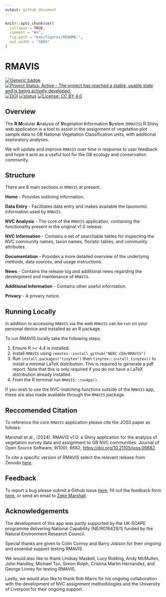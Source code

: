 ```yaml
---
output: github_document
---
```


```r
knitr::opts_chunk$set(
  collapse = TRUE,
  comment = "#>",
  fig.path = "man/figures/README-",
  out.width = "100%"
)
```

# RMAVIS

<!-- badges: start -->
[![Generic badge](https://img.shields.io/badge/Version-1.1.2-green.svg)]()
[![Project Status: Active – The project has reached a stable, usable state and is being actively developed.](https://www.repostatus.org/badges/latest/active.svg)](https://www.repostatus.org/#active)
[![DOI](https://zenodo.org/badge/722095560.svg)](https://zenodo.org/badge/latestdoi/722095560)
[![status](https://joss.theoj.org/papers/460c6f934a108fcf5a16d0f2ab77492e/status.svg)](https://joss.theoj.org/papers/460c6f934a108fcf5a16d0f2ab77492e)
[![License: CC BY 4.0](https://img.shields.io/badge/License-LGPL 3.0-lightgrey.svg)](https://opensource.org/license/lgpl-3-0)
<!-- badges: end -->
          
## Overview

The **R** **M**odular **A**nalysis of **V**egetation **I**nformation **S**ystem 
(`RMAVIS`) R Shiny web application is a tool to assist in the assignment of 
vegetation plot sample data to GB National Vegetation Classification units,
with additional exploratory analyses.

We will update and improve `RMAVIS` over time in response to user feedback and hope it acts as a useful
tool for the GB ecology and conservation community.

## Structure

There are 8 main sections in `RMAVIS` at present.

**Home** - Provides outlining information.

**Data Entry** - Facilitates data entry and makes available the taxonomic information used by `RMAVIS`.

**NVC Analysis** - The core of the `RMAVIS` application, containing the functionality present in the original v1.0 release.

**NVC Information** - Contains a set of searchable tables for inspecting the NVC community names, taxon names, floristic tables, and community attributes.

**Documentation** - Provides a more detailed overview of the underlying methods, data sources, and usage instructions.

**News** - Contains the release log and additional news regarding the development and maintenance of `RMAVIS`.

**Additional Information** - Contains other useful information.

**Privacy** - A privacy notice.

## Running Locally

In addition to accessing `RMAVIS` via the web `RMAVIS` can be run on your personal device and installed as an R package.

To run RMAVIS locally take the following steps.

1.  Ensure R >= 4.4 is installed.
2.  Install `RMAVIS` using `remotes::install_github("NERC-CEH/RMAVIS")`
3.  Run `install.packages("tinytex")` then `tinytex::install_tinytex()` to install a minimal LaTeX distribution.
    This is required to generate a pdf report.
    Note that this is only required if you do not have a LaTeX distribution already installed.
4.  From the R terminal run `RMAVIS::runApp()`.

If you wish to use the NVC-matching functions outside of the `RMAVIS` app, 
these are also made available through the `RMAVIS` package.

## Reccomended Citation

To reference the core `RMAVIS` application please cite the JOSS paper as follows:

Marshall et al., (2024). RMAVIS v1.0: a Shiny application for the
analysis of vegetation survey data and assignment to GB NVC communities.
Journal of Open Source Software, 9(100), 6682,
<https://doi.org/10.21105/joss.06682>

To cite a specific version of RMAVIS select the relevant release from Zenodo [here](https://zenodo.org/search?q=parent.id%3A10818640&f=allversions%3Atrue&l=list&p=1&s=10&sort=version).

## Feedback

To report a bug please submit a Github issue [here](https://github.com/NERC-CEH/RMAVIS/issues), 
fill out the feedback form [here](https://forms.office.com/e/ByLgRPjT8J), 
or send an email to [Zeke Marshall](mailto:zekmar@ceh.ac.uk?subject=RMAVIS).

## Acknowledgements
The development of this app was partly supported by the UK‐SCAPE 
programme delivering National Capability (NE/R016429/1) funded by the 
Natural Environment Research Council.

Special thanks are given to Colin Conroy and Barry Jobson for their ongoing and
essential support testing RMAVIS.

We would also like to thank Lindsay Maskell, Lucy Ridding, Andy McMullen, John Handley, 
Michael Tso, Simon Rolph, Cristina Martin Hernandez, and George Linney for testing RMAVIS.

Lastly, we would also like to thank Rob Marrs for his ongoing collaboration 
with the development of NVC assignment methodologies and the 
University of Liverpool for their ongoing support.



